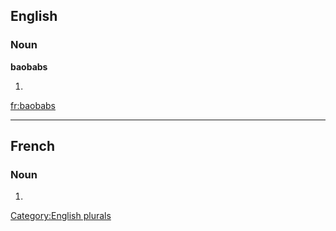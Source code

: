 ==English==

===Noun===
'''baobabs'''

# {{plural of|[[baobab]]}}

[[Category:English plurals]]

[[fr:baobabs]]

----
==French==

===Noun===
{{infl|fr|plural}} {{m|p}}

# {{plural of|baobab|lang=French}}


{{rfc-auto}}